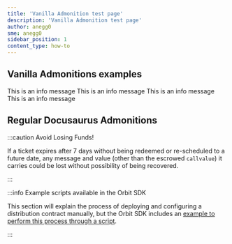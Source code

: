 ```yaml
---
title: 'Vanilla Admonition test page'
description: 'Vanilla Admonition test page'
author: anegg0
sme: anegg0
sidebar_position: 1
content_type: how-to
---
```



## Vanilla Admonitions examples
<VanillaAdmonition type="warning" title="Custom Title">
  This is an info message
</VanillaAdmonition>


<VanillaAdmonition type="tip" title="Custom Title">
  This is an info message
</VanillaAdmonition>


<VanillaAdmonition type="info" title="Custom Title">
  This is an info message
</VanillaAdmonition>


<VanillaAdmonition type="danger" title="Custom Title">
  This is an info message
</VanillaAdmonition>


## Regular Docusaurus Admonitions

:::caution Avoid Losing Funds!

If a ticket expires after 7 days without being redeemed or re-scheduled to a future date, any message and value (other than the escrowed `callvalue`) it carries could be lost without possibility of being recovered.

:::

:::info Example scripts available in the Orbit SDK

This section will explain the process of deploying and configuring a distribution contract manually, but the Orbit SDK includes an [example to perform this process through a script](https://github.com/OffchainLabs/arbitrum-orbit-sdk/tree/main/examples/setup-fee-distributor-contract).

:::
